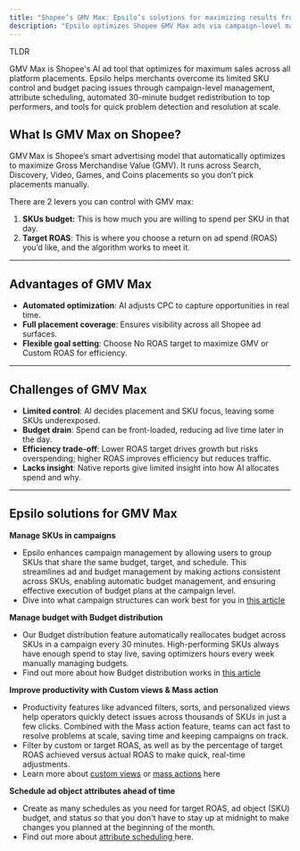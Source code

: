 ```yaml
---
title: "Shopee’s GMV Max: Epsilo’s solutions for maximizing results from GMV Max"
description: "Epsilo optimizes Shopee GMV Max ads via campaign-level management, 30-minute budget redistribution, and quick problem detection tools."
---
```


<Note>
  TLDR

  GMV Max is Shopee's AI ad tool that optimizes for maximum sales across all platform placements. Epsilo helps merchants overcome its limited SKU control and budget pacing issues through campaign-level management, attribute scheduling, automated 30-minute budget redistribution to top performers, and tools for quick problem detection and resolution at scale.
</Note>

## **What Is GMV Max on Shopee?**

GMV Max is Shopee’s smart advertising model that automatically optimizes to maximize Gross Merchandise Value (GMV). It runs across Search, Discovery, Video, Games, and Coins placements so you don’t pick placements manually.

There are 2 levers you can control with GMV max:

1. **SKUs budget:** This is how much you are willing to spend per SKU in that day.
2. **Target ROAS**: This is where you choose a return on ad spend (ROAS) you’d like, and the algorithm works to meet it.

---

## **Advantages of GMV Max**

- **Automated optimization**: AI adjusts CPC to capture opportunities in real time.
- **Full placement coverage**: Ensures visibility across all Shopee ad surfaces.
- **Flexible goal setting**: Choose No ROAS target to maximize GMV or Custom ROAS for efficiency.

---

## **Challenges of GMV Max**

- **Limited control**: AI decides placement and SKU focus, leaving some SKUs underexposed.
- **Budget drain**: Spend can be front-loaded, reducing ad live time later in the day.
- **Efficiency trade-off**: Lower ROAS target drives growth but risks overspending; higher ROAS improves efficiency but reduces traffic.
- **Lacks insight**: Native reports give limited insight into how AI allocates spend and why.

---

## **Epsilo solutions for GMV Max**

**Manage SKUs in campaigns**

- Epsilo enhances campaign management by allowing users to group SKUs that share the same budget, target, and schedule. This streamlines ad and budget management by making actions consistent across SKUs, enabling automatic budget management, and ensuring effective execution of budget plans at the campaign level.
- Dive into what campaign structures can work best for you in [<u>this article</u>](https://help.epsilo.io/en/articles/12058043-thinking-in-campaigns-strategies-for-grouping-and-organizing-ad-objects-skus-into-campaigns)

**Manage budget with Budget distribution**

- Our Budget distribution feature automatically reallocates budget across SKUs in a campaign every 30 minutes. High-performing SKUs always have enough spend to stay live, saving optimizers hours every week manually managing budgets.
- Find out more about how Budget distribution works in [<u>this article</u>](https://help.epsilo.io/en/articles/12165166-budget-distribution-automated-budget-allocation-from-one-budget-to-many)

**Improve productivity with Custom views & Mass action**

- Productivity features like advanced filters, sorts, and personalized views help operators quickly detect issues across thousands of SKUs in just a few clicks. Combined with the Mass action feature, teams can act fast to resolve problems at scale, saving time and keeping campaigns on track.
- Filter by custom or target ROAS, as well as by the percentage of target ROAS achieved versus actual ROAS to make quick, real-time adjustments.
- Learn more about [<u>custom views</u>](https://help.epsilo.io/en/articles/12114468-setting-up-views-advanced-filtering-and-sorting) or [<u>mass actions</u>](https://help.epsilo.io/en/articles/12114470-multi-row-optimization-bulk-actions-and-mass-actions) here

**Schedule ad object attributes ahead of time**

- Create as many schedules as you need for target ROAS, ad object (SKU) budget, and status so that you don't have to stay up at midnight to make changes you planned at the beginning of the month.
- Find out more about [<u>attribute scheduling </u>](https://help.epsilo.io/en/articles/12056878-attribute-scheduling-how-to-use-the-scheduling-feature-for-budget-status-target-and-distribution-model)here.